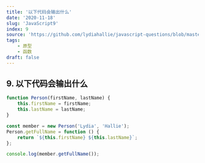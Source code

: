 ```yaml
---
title: '以下代码会输出什么'
date: '2020-11-18'
slug: 'JavaScript9'
index: 9
source: 'https://github.com/lydiahallie/javascript-questions/blob/master/zh-CN/README-zh_CN.md#11-%E8%BE%93%E5%87%BA%E6%98%AF%E4%BB%80%E4%B9%88'
tags:
    - 原型
    - 函数
draft: false
---
```


## 9. 以下代码会输出什么

```js
function Person(firstName, lastName) {
	this.firstName = firstName;
	this.lastName = lastName;
}

const member = new Person('Lydia', 'Hallie');
Person.getFullName = function () {
	return `${this.firstName} ${this.lastName}`;
};

console.log(member.getFullName());
```
